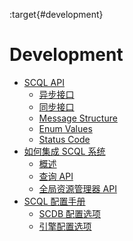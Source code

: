 :target{#development}

# Development

<TableOfContents>


  - [SCQL API](scql_api.mdx)
    - [异步接口](scql_api.mdx#asynchronous)
    - [同步接口](scql_api.mdx#synchronous)
    - [Message Structure](scql_api.mdx#message-structure)
    - [Enum Values](scql_api.mdx#enum-values)
    - [Status Code](scql_api.mdx#status-code)
  - [如何集成 SCQL 系统](integrate_scql_system.mdx)
    - [概述](integrate_scql_system.mdx#overview)
    - [查询 API](integrate_scql_system.mdx#query-api)
    - [全局资源管理器 API](integrate_scql_system.mdx#grm-api)
  - [SCQL 配置手册](scql_config_manual.mdx)
    - [SCDB 配置选项](scql_config_manual.mdx#scdb-configuration-options)
    - [引擎配置选项](scql_config_manual.mdx#engine-configuration-options)
</TableOfContents>
